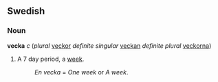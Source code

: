 ==Swedish==
===Noun===
'''vecka''' ''c'' (''plural'' [[veckor]] ''definite singular'' [[veckan]] ''definite plural'' [[veckorna]])

#A 7 day period, a [[week]].
#:''En vecka'' = ''One week'' or ''A week''.